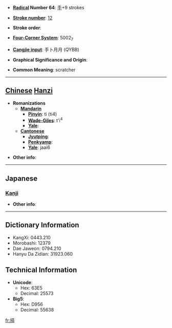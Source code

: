 * '''[[Wiktionary:Chinese radical index| Radical]] Number 64''': [[Wiktionary:Chinese radical index 手|手]]+9 strokes

* '''[[Wiktionary:Chinese total strokes index|Stroke number]]''': [[Wiktionary:Chinese total strokes index 12|12]]

* '''Stroke order''': 

* '''[[Wiktionary:Chinese four corner index|Four-Corner System]]''': 5002<sub>7</sub>

* '''[[Wiktionary:Chinese Cangjie index|Cangjie input]]''': 手卜月月 (QYBB)

* '''Graphical Significance and Origin''': 

* '''Common Meaning''': scratcher

----

== [[Chinese]] [[Hanzi]] ==

* '''Romanizations'''
** '''[[Mandarin]]'''
*** '''[[Pinyin]]''': tì (ti4)
*** '''[[Wade-Giles]]''': t'i<sup>4</sup>
*** '''[[Yale]]''': 
** '''[[Cantonese]]'''
*** '''[[Jyutping]]''':
*** '''[[Penkyamp]]''': 
*** '''[[Yale]]''': jaai6

* '''Other info''': 

----

==Japanese==
===[[Kanji]]===
{{kanji|on readings=[[てい]] (tei), [[たい]] (tai), [[てき]] (teki), [[ちゃく]] (chaku)|kun readings=[[こうがい]] (kougai)}}

* '''Other info''':  

----

== Dictionary Information ==

* KangXi: 0443.210
* Morobashi: 12379
* Dae Jaweon: 0794.210
* Hanyu Da Zidian: 31923.060

== Technical Information ==

* '''Unicode''':
** Hex: 63E5
** Decimal: 25573
* '''Big5''':
** Hex: D956
** Decimal: 55638

[[fr:揥]]